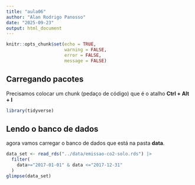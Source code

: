 ```yaml
---
title: "aula06"
author: "Alan Rodrigo Panosso"
date: "2025-09-23"
output: html_document
---
```


```r
knitr::opts_chunk$set(echo = TRUE,
                      warning = FALSE,
                      error = FALSE,
                      message = FALSE)
```

## Carregando pacotes

Precisamos colocar um chunk (pedaço de código) que é o atalho **Ctrl + Alt + I**

```r
library(tidyverse)
```

## Lendo o banco de dados

agora vamos carregar o banco de dados que está na pasta **data**.

```r
data_set <- read_rds("../data/emissao-co2-solo.rds") |> 
  filter(
    data>="2017-01-01" & data <="2017-12-31"
  )
glimpse(data_set)
```
